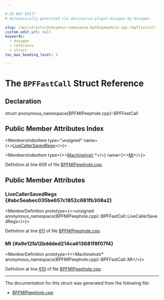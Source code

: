 ```yaml
---

# DO NOT EDIT!
# Automatically generated via docusaurus-plugin-doxygen by Doxygen.

slug: /api/structs/anonymous-namespace-bpfmipeephole-cpp-/bpffastcall
custom_edit_url: null
keywords:
  - doxygen
  - reference
  - struct
toc_max_heading_level: 3

---
```





# The `BPFFastCall` Struct Reference

<DoxygenPage pluginConfig={pluginConfig}>



## Declaration

<CodeBlock>struct anonymous_namespace{BPFMIPeephole.cpp}::BPFFastCall</CodeBlock>

## Public Member Attributes Index

<MembersIndex>

<MembersIndexItem
  type="unsigned"
  name={<><a href="#abc5eabec035be657c1852c681fb308a2">LiveCallerSavedRegs</a></>}>
</MembersIndexItem>

<MembersIndexItem
  type={<><a href="/docs/api/classes/llvm/machineinstr">MachineInstr</a> &#42;</>}
  name={<><a href="#a9e12fa12bddded214ca613681f8f07f4">MI</a></>}>
</MembersIndexItem>

</MembersIndex>


Definition at line 609 of file <a href="/docs/api/files/lib/lib/target/lib/target/bpf/bpfmipeephole-cpp">BPFMIPeephole.cpp</a>.

<SectionDefinition>

## Public Member Attributes

### LiveCallerSavedRegs {#abc5eabec035be657c1852c681fb308a2}

<MemberDefinition
  prototype={<>unsigned anonymous&#95;namespace&#123;BPFMIPeephole.cpp&#125;::BPFFastCall::LiveCallerSavedRegs</>}>

Definition at line <a href="/docs/api/files/lib/lib/target/lib/target/bpf/bpfmipeephole-cpp/#l00611">611</a> of file <a href="/docs/api/files/lib/lib/target/lib/target/bpf/bpfmipeephole-cpp">BPFMIPeephole.cpp</a>.
</MemberDefinition>

### MI {#a9e12fa12bddded214ca613681f8f07f4}

<MemberDefinition
  prototype={<>MachineInstr&#42; anonymous&#95;namespace&#123;BPFMIPeephole.cpp&#125;::BPFFastCall::MI</>}>

Definition at line <a href="/docs/api/files/lib/lib/target/lib/target/bpf/bpfmipeephole-cpp/#l00610">610</a> of file <a href="/docs/api/files/lib/lib/target/lib/target/bpf/bpfmipeephole-cpp">BPFMIPeephole.cpp</a>.
</MemberDefinition>

</SectionDefinition>

<hr/>

The documentation for this struct was generated from the following file:

<ul>
<li><a href="/docs/api/files/lib/lib/target/lib/target/bpf/bpfmipeephole-cpp">BPFMIPeephole.cpp</a></li>
</ul>

</DoxygenPage>
